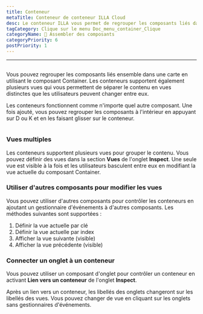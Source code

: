 ```yaml
---
title: Conteneur
metaTitle: Conteneur de conteneur ILLA Cloud
desc: Le conteneur ILLA vous permet de regrouper les composants liés dans une carte
tagCategory: Clique sur le menu Doc_menu_container_Clique
categoryName: 🧬 Assembler des composants
categoryPriority: 6
postPriority: 1
---
```


* * *

## <h2 hidden>Conteneur</h2>

Vous pouvez regrouper les composants liés ensemble dans une carte en utilisant le composant Container. Les conteneurs supportent également plusieurs vues qui vous permettent de séparer le contenu en vues distinctes que les utilisateurs peuvent changer entre eux.

Les conteneurs fonctionnent comme n'importe quel autre composant. Une fois ajouté, vous pouvez regrouper les composants à l'intérieur en appuyant sur D ou K et en les faisant glisser sur le conteneur.

<img
  src='https://cdn.illacloud.com/official-website/img/docs/assemble/container.png'
  alt=""
/>

### Vues multiples

Les conteneurs supportent plusieurs vues pour grouper le contenu. Vous pouvez définir des vues dans la section **Vues** de l'onglet **Inspect**. Une seule vue est visible à la fois et les utilisateurs basculent entre eux en modifiant la vue actuelle du composant Container.

### Utiliser d'autres composants pour modifier les vues

Vous pouvez utiliser d'autres composants pour contrôler les conteneurs en ajoutant un gestionnaire d'événements à d'autres composants. Les méthodes suivantes sont supportées :

1.  Définir la vue actuelle par clé
2.  Définir la vue actuelle par index
3.  Afficher la vue suivante (visible)
4.  Afficher la vue précédente (visible)

### Connecter un onglet à un conteneur

Vous pouvez utiliser un composant d'onglet pour contrôler un conteneur en activant **Lien vers un conteneur** de l'onglet **Inspect**.

Après un lien vers un conteneur, les libellés des onglets changeront sur les libellés des vues. Vous pouvez changer de vue en cliquant sur les onglets sans gestionnaires d'événements. 
